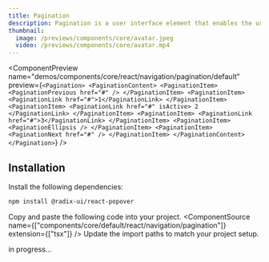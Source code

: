```yaml
---
title: Pagination
description: Pagination is a user interface element that enables the user to select a specific page from a range of pages.
thumbnail:
  image: /previews/components/core/avatar.jpeg
  video: /previews/components/core/avatar.mp4
---
```


<ComponentPreview
  name="demos/components/core/react/navigation/pagination/default"
  preview={`<Pagination>
    <PaginationContent>
        <PaginationItem>
            <PaginationPrevious href="#" />
        </PaginationItem>
        <PaginationItem>
            <PaginationLink href="#">1</PaginationLink>
        </PaginationItem>
        <PaginationItem>
            <PaginationLink href="#" isActive>
             2
            </PaginationLink>
        </PaginationItem>
        <PaginationItem>
            <PaginationLink href="#">3</PaginationLink>
        </PaginationItem>
        <PaginationItem>
            <PaginationEllipsis />
        </PaginationItem>
        <PaginationItem>
            <PaginationNext href="#" />
        </PaginationItem>
    </PaginationContent>
</Pagination>`}
/>

## Installation

<Steps>
<Step>Install the following dependencies:</Step>

```bash
npm install @radix-ui/react-popover
```
  <Step>Copy and paste the following code into your project.</Step>
  <ComponentSource name={["components/core/default/react/navigation/pagination"]} extension={["tsx"]} />
  <Step>Update the import paths to match your project setup.</Step>
</Steps>

in progress...

